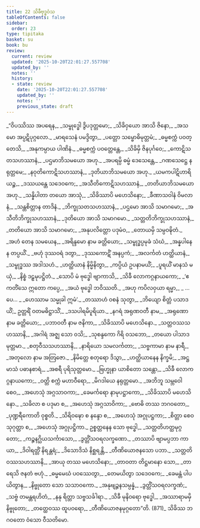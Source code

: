 ```yaml
---
title: 22 သိခီဗုဒ္ဓဝံသ
tableOfContents: false
sidebar:
  order: 23
type: tipitaka
basket: su
book: bu
review:
  current: review
  updated: '2025-10-20T22:01:27.557708'
  updated_by: ''
  notes: ''
  history:
  - state: review
    date: '2025-10-20T22:01:27.557708'
    updated_by: ''
    notes: ''
    previous_state: draft
---
```



<DynamicBreadcrumb />


<ReviewStatus review={frontmatter.review} showDetails={true} />

<HypothesisAnnotation frontmatter={frontmatter} />

<Division number="1" book="bu" e="ch" v="21" p="366">

<Paragraph number="866" type="verses" book="bu">
_“ဝိပဿိဿ အပရေန,_  
_သမ္ဗုဒ္ဓေါ ဒွိပဒုတ္တမော;_  
_သိခိဝှယော အာသိ ဇိနော,_  
_အသမော အပ္ပဋိပုဂ္ဂလော._  

</Paragraph>

</Division>
<Division number="2" book="bu" e="ch" v="21" p="366">

<Paragraph number="867" type="verses" book="bu">
_မာရသေနံ ပမဒ္ဒိတွာ,_  
_ပတ္တော သမ္ဗောဓိမုတ္တမံ;_  
_ဓမ္မစက္ကံ ပဝတ္တေသိ,_  
_အနုကမ္ပာယ ပါဏိနံ._  

</Paragraph>

</Division>
<Division number="3" book="bu" e="ch" v="21" p="366">

<Paragraph number="868" type="verses" book="bu">
_ဓမ္မစက္ကံ ပဝတ္တေန္တေ,_  
_သိခိမှိ ဇိနပုင်္ဂဝေ;_  
_ကောဋိသတသဟဿာနံ,_  
_ပဌမာဘိသမယော အဟု._  

</Paragraph>

</Division>
<Division number="4" book="bu" e="ch" v="21" p="366">

<Paragraph number="869" type="verses" book="bu">
_အပရမ္ပိ ဓမ္မံ ဒေသေန္တေ,_  
_ဂဏသေဋ္ဌေ နရုတ္တမေ;_  
_နဝုတိကောဋိသဟဿာနံ,_  
_ဒုတိယာဘိသမယော အဟု._  

</Paragraph>

</Division>
<Division number="5" book="bu" e="ch" v="21" p="366">

<Paragraph number="870" type="verses" book="bu">
_ယမကပါဋိဟာရိယဉ္စ,_  
_ဒဿယန္တေ သဒေဝကေ;_  
_အသီတိကောဋိသဟဿာနံ,_  
_တတိယာဘိသမယော အဟု._  

</Paragraph>

</Division>
<Division number="6" book="bu" e="ch" v="21" p="367">

<Paragraph number="871" type="verses" book="bu">
_သန္နိပါတာ တယော အာသုံ,_  
_သိခိဿာပိ မဟေသိနော;_  
_ခီဏာသဝါနံ ဝိမလာနံ,_  
_သန္တစိတ္တာန တာဒိနံ._  

</Paragraph>

</Division>
<Division number="7" book="bu" e="ch" v="21" p="367">

<Paragraph number="872" type="verses" book="bu">
_ဘိက္ခုသတသဟဿာနံ,_  
_ပဌမော အာသိ သမာဂမော;_  
_အသီတိဘိက္ခုသဟဿာနံ,_  
_ဒုတိယော အာသိ သမာဂမော._  

</Paragraph>

</Division>
<Division number="8" book="bu" e="ch" v="21" p="367">

<Paragraph number="873" type="verses" book="bu">
_သတ္တတိဘိက္ခုသဟဿာနံ,_  
_တတိယော အာသိ သမာဂမော;_  
_အနုပလိတ္တော ပဒုမံဝ,_  
_တောယမှိ သမ္ပဝဍ္ဎိတံ._  

</Paragraph>

</Division>
<Division number="9" book="bu" e="ch" v="21" p="367">

<Paragraph number="874" type="verses" book="bu">
_အဟံ တေန သမယေန,_  
_အရိန္ဒမော နာမ ခတ္တိယော;_  
_သမ္ဗုဒ္ဓပ္ပမုခံ သံဃံ,_  
_အန္နပါနေန တပ္ပယိံ._  

</Paragraph>

</Division>
<Division number="10" book="bu" e="ch" v="21" p="367">

<Paragraph number="875" type="verses" book="bu">
_ဗဟုံ ဒုဿဝရံ ဒတွာ,_  
_ဒုဿကောဋိံ အနပ္ပကံ;_  
_အလင်္ကတံ ဟတ္ထိယာနံ,_  
_သမ္ဗုဒ္ဓဿ အဒါသဟံ._  

</Paragraph>

</Division>
<Division number="11" book="bu" e="ch" v="21" p="367">

<Paragraph number="876" type="verses" book="bu">
_ဟတ္ထိယာနံ နိမ္မိနိတွာ,_  
_ကပ္ပိယံ ဥပနာမယိံ;_  
_ပူရယိံ မာနသံ မယှံ,_  
_နိစ္စံ ဒဠှမုပဋ္ဌိတံ._  

</Paragraph>

</Division>
<Division number="12" book="bu" e="ch" v="21" p="367">

<Paragraph number="877" type="verses" book="bu">
_သောပိ မံ ဗုဒ္ဓေါ ဗျာကာသိ,_  
_သိခီ လောကဂ္ဂနာယကော;_  
_‘ဧကတိံသေ ဣတော ကပ္ပေ,_  
_အယံ ဗုဒ္ဓေါ ဘဝိဿတိ._  

</Paragraph>

</Division>
<Division number="13" book="bu" e="ch" v="21" p="367">

<Paragraph number="878" type="verses" book="bu">
_အဟု ကပိလဝှယာ ရမ္မာ,_  
_ …ပေ… _  
_ဟေဿာမ သမ္မုခါ ဣမံ’._  

</Paragraph>

</Division>
<Division number="14" book="bu" e="ch" v="21" p="367">

<Paragraph number="879" type="verses" book="bu">
_တဿာဟံ ဝစနံ သုတွာ,_  
_ဘိယျော စိတ္တံ ပသာဒယိံ;_  
ဥတ္တရိံ ဝတမဓိဋ္ဌာသိံ,_  
_ဒသပါရမိပူရိယာ._  

</Paragraph>

</Division>
<Division number="15" book="bu" e="ch" v="21" p="367">

<Paragraph number="880" type="verses" book="bu">
_နဂရံ အရုဏဝတီ နာမ,_  
_အရုဏော နာမ ခတ္တိယော;_  
_ပဘာဝတီ နာမ ဇနိကာ,_  
_သိခိဿာပိ မဟေသိနော._  

</Paragraph>

</Division>
<Division number="16" book="bu" e="ch" v="21" p="367">

<Paragraph number="881" type="verses" book="bu">
_သတ္တဝဿသဟဿာနိ,_  
_အဂါရံ အဇ္ဈ သော ဝသိ;_  
_သုစန္ဒကော ဂိရိ ဝသဘော,_  
_တယော ပါသာဒမုတ္တမာ._  

</Paragraph>

</Division>
<Division number="17" book="bu" e="ch" v="21" p="367">

<Paragraph number="882" type="verses" book="bu">
_စတုဝီသသဟဿာနိ,_  
_နာရိယော သမလင်္ကတာ;_  
_သဗ္ဗကာမာ နာမ နာရီ,_  
_အတုလော နာမ အတြဇော._  

</Paragraph>

</Division>
<Division number="18" book="bu" e="ch" v="21" p="367">

<Paragraph number="883" type="verses" book="bu">
_နိမိတ္တေ စတုရော ဒိသွာ,_  
_ဟတ္ထိယာနေန နိက္ခမိ;_  
_အဋ္ဌမာသံ ပဓာနစာရံ,_  
_အစရီ ပုရိသုတ္တမော._  

</Paragraph>

</Division>
<Division number="19" book="bu" e="ch" v="21" p="368">

<Paragraph number="884" type="verses" book="bu">
_ဗြဟ္မုနာ ယာစိတော သန္တော,_  
_သိခီ လောကဂ္ဂနာယကော;_  
_ဝတ္တိ စက္ကံ မဟာဝီရော,_  
_မိဂဒါယေ နရုတ္တမော._  

</Paragraph>

</Division>
<Division number="20" book="bu" e="ch" v="21" p="368">

<Paragraph number="885" type="verses" book="bu">
_အဘိဘူ သမ္ဘဝေါ စေဝ,_  
_အဟေသုံ အဂ္ဂသာဝကာ;_  
_ခေမင်္ကရော နာမုပဋ္ဌာကော,_  
_သိခိဿာပိ မဟေသိနော._  

</Paragraph>

</Division>
<Division number="21" book="bu" e="ch" v="21" p="368">

<Paragraph number="886" type="verses" book="bu">
_သခိလာ စ ပဒုမာ စ,_  
_အဟေသုံ အဂ္ဂသာဝိကာ;_  
_ဗောဓိ တဿ ဘဂဝတော,_  
_ပုဏ္ဍရီကောတိ ဝုစ္စတိ._  

</Paragraph>

</Division>
<Division number="22" book="bu" e="ch" v="21" p="368">

<Paragraph number="887" type="verses" book="bu">
_သိရိဝဍ္ဎော စ နန္ဒော စ,_  
_အဟေသုံ အဂ္ဂုပဋ္ဌကာ;_  
_စိတ္တာ စေဝ သုဂုတ္တာ စ,_  
_အဟေသုံ အဂ္ဂုပဋ္ဌိကာ._  

</Paragraph>

</Division>
<Division number="23" book="bu" e="ch" v="21" p="368">

<Paragraph number="888" type="verses" book="bu">
ဥစ္စတ္တနေန သော ဗုဒ္ဓေါ,_  
_သတ္တတိဟတ္ထမုဂ္ဂတော;_  
_ကဉ္စနဂ္ဃိယသင်္ကာသော,_  
_ဒွတ္တိံသဝရလက္ခဏော._  

</Paragraph>

</Division>
<Division number="24" book="bu" e="ch" v="21" p="368">

<Paragraph number="889" type="verses" book="bu">
_တဿာပိ ဗျာမပ္ပဘာ ကာယာ,_  
_ဒိဝါရတ္တိံ နိရန္တရံ;_  
_ဒိသောဒိသံ နိစ္ဆရန္တိ,_  
_တီဏိယောဇနသော ပဘာ._  

</Paragraph>

</Division>
<Division number="25" book="bu" e="ch" v="21" p="368">

<Paragraph number="890" type="verses" book="bu">
_သတ္တတိဝဿသဟဿာနိ,_  
_အာယု တဿ မဟေသိနော;_  
_တာဝတာ တိဋ္ဌမာနော သော,_  
_တာရေသိ ဇနတံ ဗဟုံ._  

</Paragraph>

</Division>
<Division number="26" book="bu" e="ch" v="21" p="368">

<Paragraph number="891" type="verses" book="bu">
_ဓမ္မမေဃံ ပဝဿေတွာ,_  
_တေမယိတွာ သဒေဝကေ;_  
_ခေမန္တံ ပါပယိတွာန,_  
_နိဗ္ဗုတော သော သသာဝကော._  

</Paragraph>

</Division>
<Division number="27" book="bu" e="ch" v="21" p="368">

<Paragraph number="892" type="verses" book="bu">
_အနုဗျဉ္ဇနသမ္ပန္နံ,_  
_ဒွတ္တိံသဝရလက္ခဏံ;_  
_သဗ္ဗံ တမန္တရဟိတံ,_  
_နနု ရိတ္တာ သဗ္ဗသင်္ခါရာ._  

</Paragraph>

</Division>
<Division number="28" book="bu" e="ch" v="21" p="368">

<Paragraph number="893" type="verses" book="bu">
_သိခီ မုနိဝရော ဗုဒ္ဓေါ,_  
_အဿာရာမမှိ နိဗ္ဗုတော;_  
_တတ္ထေဝဿ ထူပဝရော,_  
_တီဏိယောဇနမုဂ္ဂတော”တိ. (871)_  


</Paragraph>
</Division>

<Paragraph number="894" type="center" book="bu">
သိခိဿ ဘဂဝတော ဝံသော ဝီသတိမော.
</Paragraph>